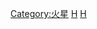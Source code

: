 {{Navbox
|name       = 火星任務
|title      = [[火星]]的[[火星探测|近代探測]]

|group1 = 各国計畫
|list1  = '''[[火星偵察兵計劃]]''' · '''[[曙光女神計劃]]''' · '''[[中国火星探测任务]]''' · [[火星计划]]

|group2 = 飛掠任务
|list2  = [[火星1A號]]、[[火星1B號|1B号]]、[[火星1号|1号]]（1962）、[[火星4號|4号]] · [[卫星22号]] · [[探测器2A号]]、[[探测器2号|2号]]、[[探测器3号|3号]] · [[水手3號]]（1964）、[[水手4號|4号]]（1964）、[[水手6號|6号]]（1969）、[[水手7號|7号]]（1969）  · '''[[羅塞塔號]]'''（2004） · '''[[曙光號|黎明號]]'''（2007）

|group3 = 环绕任务
|list3  = [[火星2A号]]、[[火星1969A號|2B号]]、[[火星2号|2号]]（1971）、[[火星3號|3号]]（1971）、[[火星4號|4号]]、[[火星5號|5号]] · [[水手8號]]（1971）、[[水手9號|9号]]（1971） · [[宇宙419號]] · [[維京1號|海盗1号]]（1975）、[[維京2號|2号]]（1975） · [[弗伯斯1號]]（1988）、[[弗伯斯2號|2号]]（1988） · [[火星觀察者號|火星观察者]]（1992） · [[火星全球探勘者號]]（1996） · [[希望號探測器 (日本)|願望號]]（1998） · [[火星氣候探測者號]]（1999） · '''[[2001火星奧德賽號]]'''（2001） · '''[[火星快車號]]'''（2003） · '''[[火星侦察轨道器]]'''（2005） · [[福布斯－土壤]]／[[萤火一号]]（2011）·'''[[火星軌道探測器]]'''（2013） · '''[[MAVEN]]'''（2013）   ·  '''[[阿联酋希望号火星探测器|希望号]]'''（2020）

|group4 = 着陆任务
|list4  = [[卫星24号]] · [[火星2号]]（1971）、[[火星3號|3号]]（1971）、[[火星6号|6号]]、[[火星7号|7号]] · [[維京1號|海盗1号]]（1975）、[[維京2號|2号]]（1975） · [[弗伯斯1號]]（1988）、[[弗伯斯2號|2号]]（1988） · [[火星96]]（1996） · [[火星探路者]]（[[旅居者號]]）（1996） ·[[火星極地著陸者號]]（1999）／[[深空2号]] · [[小獵犬2號]]（2003） · [[火星探测漫游者]]：[[勇气号火星探测器|-{zh-hans:勇气号;zh-hant:精神號;}-]]（2003）、[[机遇号火星漫游车|-{zh-hans:机遇号;zh-hant:機會號}-]]（2003）· [[凤凰号火星探测器|凤凰号]]（2007-2008） · '''[[火星科学实验室]]'''：'''[[好奇號]]'''（2011） · '''[[洞察号火星探测器|洞察號]]'''（2016） · '''[[火星微量氣體任務衛星|火星微量氣體任務]]'''（[[斯基亞帕雷利EDM登陸器]]）（2016） · '''[[天问一号]]'''（'''[[祝融号火星车|祝融号]]'''）（2020）· '''[[火星2020|火星2020探測車]]'''（'''[[毅力号火星探测器|毅力号]]'''）（2020） 

|group5 = 未来任務
|list5  = [[MetNet]]（2014-2019） · [[北極光 (探測器)|北極光]]（2012） · [[火星一号 (荷兰)|火星一号]]通讯卫星（2016）· [[罗莎琳·富兰克林号]]探测车（2020） ·[[SpaceX星艦|大獵鷹火箭]]（2024） · [[火星樣本取回任務]]（2018+） · [[載人火星任務]]（2030+）

|group6 = 长远任務
|list6  = [[曙光女神計劃]] · [[MarsDrive]]

|group7 = 參閱
|list7  = [[火星]] · [[火星探测]] · [[火星殖民]] · [[火星人造物体列表]] · [[火星探测任务列表]]

|below  = 現役任務以'''粗體'''标示；括號內為發射年份，未來時間為預估發射年份
}}<noinclude>{{documentation}}
[[Category:火星]]
[[Category:航天模板|H]]
[[Category:空间探测器|H]]
</noinclude>
